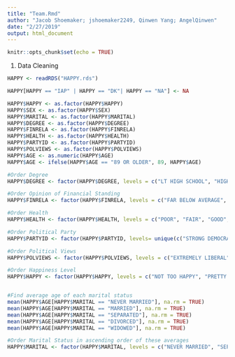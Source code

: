 ```yaml
---
title: "Team.Rmd"
author: "Jacob Shoemaker; jshoemaker2249, Qinwen Yang; AngelQinwen"
date: "2/27/2019"
output: html_document
---
```


```r
knitr::opts_chunk$set(echo = TRUE)
```


1. Data Cleaning
```r
HAPPY <- readRDS("HAPPY.rds")
```

```r
HAPPY[HAPPY == "IAP" | HAPPY == "DK"| HAPPY == "NA"] <- NA
```

```r
HAPPY$HAPPY <- as.factor(HAPPY$HAPPY)
HAPPY$SEX <- as.factor(HAPPY$SEX)
HAPPY$MARITAL <- as.factor(HAPPY$MARITAL)
HAPPY$DEGREE <- as.factor(HAPPY$DEGREE)
HAPPY$FINRELA <- as.factor(HAPPY$FINRELA)
HAPPY$HEALTH <- as.factor(HAPPY$HEALTH)
HAPPY$PARTYID <- as.factor(HAPPY$PARTYID)
HAPPY$POLVIEWS <- as.factor(HAPPY$POLVIEWS)
HAPPY$AGE <- as.numeric(HAPPY$AGE)
HAPPY$AGE <- ifelse(HAPPY$AGE == "89 OR OLDER", 89, HAPPY$AGE)
```

```r
#Order Degree
HAPPY$DEGREE <- factor(HAPPY$DEGREE, levels = c("LT HIGH SCHOOL", "HIGH SCHOOL", "JUNIOR COLLEGE", "BACHELOR", "GRADUATE"))

#Order Opinion of Financial Standing
HAPPY$FINRELA <- factor(HAPPY$FINRELA, levels = c("FAR BELOW AVERAGE", "BELOW AVERAGE", "AVERAGE", "ABOVE AVERAGE", "FAR ABOVE AVERAGE"))

#Order Health
HAPPY$HEALTH <- factor(HAPPY$HEALTH, levels = c("POOR", "FAIR", "GOOD", "EXCELLENT"))

#Order Political Party
HAPPY$PARTYID <- factor(HAPPY$PARTYID, levels= unique(c("STRONG DEMOCRAT", "NOT STR DEMOCRAT", "IND,NEAR DEM","INDEPENDENT", "IND,NEAR REP", "NOT STR REPUBLICAN", "STRONG REPUBLICAN", "INDEPENDENT")))

#Order Political Views
HAPPY$POLVIEWS <- factor(HAPPY$POLVIEWS, levels = c("EXTREMELY LIBERAL", "LIBERAL", "SLIGHTLY LIBERAL", "MODERATE", "SLIGHTLY CONSERVATIVE", "CONSERVATIVE", "EXTRMLY CONSERVATIVE"))

#Order Happiness Level
HAPPY$HAPPY <- factor(HAPPY$HAPPY, levels = c("NOT TOO HAPPY", "PRETTY HAPPY", "VERY HAPPY"))


#Find average age of each marital status
mean(HAPPY$AGE[HAPPY$MARITAL == "NEVER MARRIED"], na.rm = TRUE)
mean(HAPPY$AGE[HAPPY$MARITAL == "MARRIED"], na.rm = TRUE)
mean(HAPPY$AGE[HAPPY$MARITAL == "SEPARATED"], na.rm = TRUE)
mean(HAPPY$AGE[HAPPY$MARITAL == "DIVORCED"], na.rm = TRUE)
mean(HAPPY$AGE[HAPPY$MARITAL == "WIDOWED"], na.rm = TRUE)

#Order Marital Status in ascending order of these averages
HAPPY$MARITAL <- factor(HAPPY$MARITAL, levels = c("NEVER MARRIED", "SEPARATED", "MARRIED", "DIVORCED", "WIDOWED"))
```
